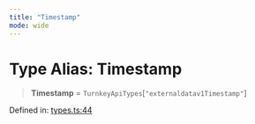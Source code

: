 ```yaml
---
title: "Timestamp"
mode: wide
---
```

  
# Type Alias: Timestamp

> **Timestamp** = `TurnkeyApiTypes`\[`"externaldatav1Timestamp"`\]

Defined in: [types.ts:44](https://github.com/tkhq/sdk/blob/ee72856c3f450731d7501ab05001215768b71500/packages/sdk-react-native/src/types.ts#L44)
